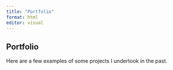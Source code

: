 ```yaml
---
title: "Portfolio"
format: html
editor: visual
---
```


## Portfolio 

Here are a few examples of some projects I undertook in the past.
